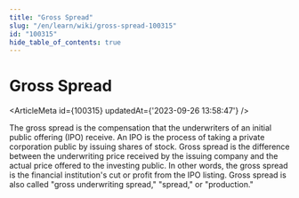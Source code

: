 ```yaml
---
title: "Gross Spread"
slug: "/en/learn/wiki/gross-spread-100315"
id: "100315"
hide_table_of_contents: true
---
```



# Gross Spread

<ArticleMeta id={100315} updatedAt={'2023-09-26 13:58:47'} />
<div className='border-solid border-b border-t-0 my-4 border-[var(--ifm-color-gray-300)]' />

The gross spread is the compensation that the underwriters of an initial public offering (IPO) receive. An IPO is the process of taking a private corporation public by issuing shares of stock. Gross spread is the difference between the underwriting price received by the issuing company and the actual price offered to the investing public. In other words, the gross spread is the financial institution's cut or profit from the IPO listing. Gross spread is also called "gross underwriting spread," "spread," or "production."
